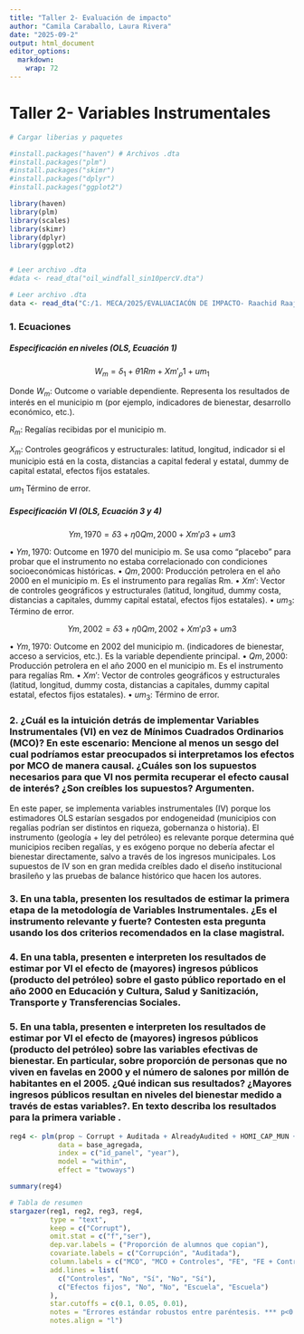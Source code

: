 ---
title: "Taller 2- Evaluación de impacto"
author: "Camila Caraballo, Laura Rivera"
date: "2025-09-2"
output: html_document
editor_options: 
  markdown: 
    wrap: 72
---

# Taller 2- Variables Instrumentales

```{r}
# Cargar liberias y paquetes

#install.packages("haven") # Archivos .dta
#install.packages("plm")
#install.packages("skimr")
#install.packages("dplyr")
#install.packages("ggplot2")

library(haven)
library(plm)
library(scales)
library(skimr)
library(dplyr)
library(ggplot2)


# Leer archivo .dta
#data <- read_dta("oil_windfall_sin10percV.dta")

# Leer archivo .dta
data <- read_dta("C:/1. MECA/2025/EVALUACIACÓN DE IMPACTO- Raachid Raaj/Taller 2- Variables instrumentales/oil_windfall_sin10percV.dta")
```

### 1. Ecuaciones

##### Especificación en niveles (OLS, Ecuación 1)

 $$W_{m}= δ_1​+θ1​Rm​+Xm′_ρ1​+um_1​$$ 

Donde 
$W_m$: Outcome o variable dependiente. Representa los resultados de interés en el municipio m (por ejemplo, indicadores de bienestar, desarrollo económico, etc.). 

$R_m$: Regalías recibidas por el municipio m.

$X_m$: Controles geográficos y estructurales: latitud, longitud, indicador si el municipio está en la costa, distancias a capital federal y estatal, dummy de capital estatal, efectos fijos estatales.

$um_1$ Término de error.

##### Especificación VI (OLS, Ecuación 3 y 4)

$$Ym,1970=δ3+η0 Qm,2000+Xm′ρ3+um3$$

•	$Ym,1970$: Outcome en 1970 del municipio m. Se usa como “placebo” para probar que el instrumento no estaba correlacionado con condiciones socioeconómicas históricas.
•	$Qm,2000$: Producción petrolera en el año 2000 en el municipio m. Es el instrumento para regalías Rm.
•	$Xm′$: Vector de controles geográficos y estructurales (latitud, longitud, dummy costa, distancias a capitales, dummy capital estatal, efectos fijos estatales).
•	$um_3$: Término de error.


$$Ym,2002 = δ3+η0 Qm,2002+Xm′ρ3+um3$$

•	$Ym,1970$: Outcome en 2002 del municipio m. (indicadores de bienestar, acceso a servicios, etc.). Es la variable dependiente principal.
•	$Qm,2000$: Producción petrolera en el año 2000 en el municipio m. Es el instrumento para regalías Rm.
•	$Xm′$: Vector de controles geográficos y estructurales (latitud, longitud, dummy costa, distancias a capitales, dummy capital estatal, efectos fijos estatales).
•	$um_3$: Término de error.


### 2. ¿Cuál es la intuición detrás de implementar Variables Instrumentales (VI) en vez de Mínimos Cuadrados Ordinarios (MCO)? En este escenario: Mencione al menos un sesgo del cual podríamos estar preocupados si interpretamos los efectos por MCO de manera causal. ¿Cuáles son los supuestos necesarios para que VI nos permita recuperar el efecto causal de interés? ¿Son creíbles los supuestos? Argumenten.

En este paper, se implementa variables instrumentales (IV) porque los estimadores OLS estarían sesgados por endogeneidad (municipios con regalías podrían ser distintos en riqueza, gobernanza o historia). El instrumento (geología + ley del petróleo) es relevante porque determina qué municipios reciben regalías, y es exógeno porque no debería afectar el bienestar directamente, salvo a través de los ingresos municipales. Los supuestos de IV son en gran medida creíbles dado el diseño institucional brasileño y las pruebas de balance histórico que hacen los autores.

###  3. En una tabla, presenten los resultados de estimar la primera etapa de la metodología de Variables Instrumentales. ¿Es el instrumento relevante y fuerte? Contesten esta pregunta usando los dos criterios recomendados en la clase magistral.

###  4. En una tabla, presenten e interpreten los resultados de estimar por VI el efecto de (mayores) ingresos públicos (producto del petróleo) sobre el gasto público reportado en el año 2000 en Educación y Cultura, Salud y Sanitización, Transporte y Transferencias Sociales.

###  5. En una tabla, presenten e interpreten los resultados de estimar por VI el efecto de (mayores) ingresos públicos (producto del petróleo) sobre las variables efectivas de bienestar. En particular, sobre proporción de personas que no viven en favelas en 2000 y el número de salones por millón de habitantes en el 2005. ¿Qué indican sus resultados? ¿Mayores ingresos públicos resultan en niveles del bienestar medido a través de estas variables?. En texto describa los resultados para la primera variable .

```{r}
reg4 <- plm(prop ~ Corrupt + Auditada + AlreadyAudited + HOMI_CAP_MUN + unauthorized,
            data = base_agregada,
            index = c("id_panel", "year"),
            model = "within",
            effect = "twoways")

summary(reg4)
```
```{r}

# Tabla de resumen
stargazer(reg1, reg2, reg3, reg4,
          type = "text",              
          keep = c("Corrupt"),           
          omit.stat = c("f","ser"),   
          dep.var.labels = ("Proporción de alumnos que copian"),
          covariate.labels = c("Corrupción", "Auditada"),
          column.labels = c("MCO", "MCO + Controles", "FE", "FE + Controles"),
          add.lines = list(
            c("Controles", "No", "Sí", "No", "Sí"),
            c("Efectos fijos", "No", "No", "Escuela", "Escuela")
          ),
          star.cutoffs = c(0.1, 0.05, 0.01),
          notes = "Errores estándar robustos entre paréntesis. *** p<0.01, ** p<0.05, * p<0.1",
          notes.align = "l")
```
